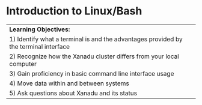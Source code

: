 # Introduction to Linux/Bash

----
**Learning Objectives:**
1) Identify what a terminal is and the advantages provided by the terminal interface
2) Recognize how the Xanadu cluster differs from your local computer
3) Gain proficiency in basic command line interface usage
4) Move data within and between systems
5) Ask questions about Xanadu and its status
----
